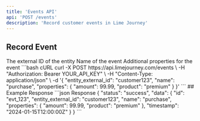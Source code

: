 ```yaml
---
title: 'Events API'
api: 'POST /events'
description: 'Record customer events in Lime Journey'
---
```


## Record Event

<ParamField body="entity_external_id" type="string" required>
  The external ID of the entity
</ParamField>

<ParamField body="name" type="string" required>
  Name of the event
</ParamField>

<ParamField body="properties" type="object">
  Additional properties for the event
</ParamField>

<CodeGroup>
```bash cURL
curl -X POST https://api.limejourney.com/events \
  -H "Authorization: Bearer YOUR_API_KEY" \
  -H "Content-Type: application/json" \
  -d '{
    "entity_external_id": "customer123",
    "name": "purchase",
    "properties": {
      "amount": 99.99,
      "product": "premium"
    }
  }'
```
</CodeGroup>
## Example Response
<CodeGroup>
```json Response
{
  "status": "success",
  "data": {
    "id": "evt_123",
    "entity_external_id": "customer123",
    "name": "purchase",
    "properties": {
      "amount": 99.99,
      "product": "premium"
    },
    "timestamp": "2024-01-15T12:00:00Z"
  }
}
```
</CodeGroup>